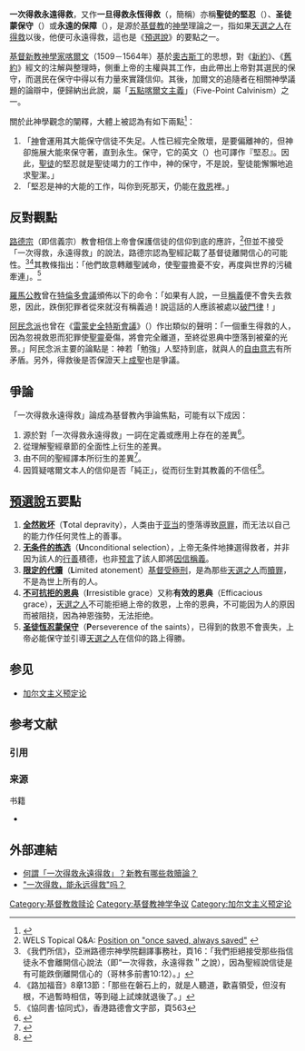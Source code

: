 {{refimprove|time=2019-03-21T14:09:59+00:00}}
{{NoteTA
|1=zh-hans:加尔文;zh-tw:喀爾文;zh-hk:加爾文; 
|2=zh-hans:亚米念;zh-tw:阿民念;
}}

'''一次得救永遠得救'''，又作'''一旦得救永恆得救'''（{{lang-en|'''Once saved, always saved'''}}，簡稱{{lang|en|'''OSAS'''}}）亦稱'''聖徒的堅忍'''（{{lang|en|'''Perseverance of the saints'''}}）、'''圣徒蒙保守'''（{{lang|en|'''Preservation of the Saints'''}}）或'''永遠的保障'''（{{lang|en|'''Eternal Security'''}}），是源於[[基督教|基督教]]的[[神學|神學]]理論之一，指如果[[天選之人|天選之人]]在[[得救|得救]]以後，他便可永遠得救，這也是《[[預選說|預選說]]》的要點之一。

[[基督新教|基督新教]][[神學家|神學家]][[喀爾文|喀爾文]]（1509－1564年）基於[[奧古斯丁|奧古斯丁]]的思想，對《[[新約|新約]]》、《[[舊約|舊約]]》經文的注解與整理時，側重上帝的主權與其工作，由此帶出上帝對其選民的保守，而選民在保守中得以有力量來實踐信仰。其後，加爾文的追隨者在相關神學議題的論辯中，便歸納出此說，屬「[[加爾文主義#加爾文五要點|五點喀爾文主義]]」（Five-Point Calvinism）之一。

關於此神學觀念的闡釋，大體上被認為有如下兩點<ref>{{cite web |url=http://home.netvigator.com/~kudaniel/academic/re001.htm |title=五點加爾文主義 |publisher=Daniel Ku |accessdate=2008年3月4日 |language=zh-tw |deadurl=yes |archiveurl=https://web.archive.org/web/20071118075058/http://home.netvigator.com/~kudaniel/academic/re001.htm |archivedate=2007年11月18日 }}</ref>：
#「[[上帝|神]]會運用其大能保守信徒不失足。人性已經完全敗壞，是要偏離神的，但神卻施展大能來保守著，直到永生。保守，它的英文（{{lang|en|Perseverance}}）也可譯作『堅忍』。因此，[[聖徒|聖徒]]的堅忍就是聖徒竭力的工作中，神的保守，不是說，聖徒能懈懶地追求聖潔。」
#「堅忍是神的大能的工作，叫你到死那天，仍能在[[救恩|救恩]]裡。」

== 反對觀點 ==
[[路德宗|路德宗]]（即信義宗）教會相信上帝會保護信徒的信仰到底的應許，<ref>WELS Topical Q&A: [https://wels.net/faq/position-on-once-saved-always-saved/ Position on "once saved, always saved"] {{Wayback|url=https://wels.net/faq/position-on-once-saved-always-saved/ |date=20220404110459 }}</ref>但並不接受「一次得救，永遠得救」的說法，路德宗認為聖經記載了基督徒離開信心的可能性。<ref>《我們所信》，亞洲路德宗神學院翻譯事務社，頁16：「我們拒絕接受那些指信徒永不會離開信心說法（即“一次得救，永遠得救＂之說），因為聖經說信徒是有可能跌倒離開信心的（哥林多前書10:12）。」</ref><ref>《路加福音》8章13節：「那些在磐石上的，就是人聽道，歡喜領受，但沒有根，不過暫時相信，等到碰上試煉就退後了。」</ref>其教條指出：「他們故意轉離聖誡命，使聖靈擔憂不安，再度與世界的污穢牽連」。<ref>《協同書‧協同式》，香港路德會文字部，頁563</ref>

[[羅馬公教|羅馬公教]]曾在[[特倫多會議|特倫多會議]]頒佈以下的命令：「如果有人說，一旦[[稱義|稱義]]便不會失去救恩，因此，跌倒犯罪者從來就沒有稱義過！說這話的人應該被處以[[破門律|破門律]]！」

[[阿民念派|阿民念派]]也曾在《[[雷蒙史全特斯會議|雷蒙史全特斯會議]]》（{{lang|en|Conference of Remonstrants}}）作出類似的聲明：「一個重生得救的人，因為忽視救恩而犯罪使[[聖靈|聖靈]]憂傷，將會完全離道，至終從恩典中墮落到被棄的光景。」阿民念派主要的論點是：神若「勉強」人堅持到底，就與人的[[自由意志|自由意志]]有所矛盾。另外，得救後是否保證天上[[成聖|成聖]]也是爭議。

== 爭論 ==
「一次得救永遠得救」論成為基督教內爭論焦點，可能有以下成因：
#源於對「一次得救永遠得救」一詞在定義或應用上存在的差異<ref>{{cite web|url=http://www.ftcws.org/ftmagazine/sp/200602sp1.htm|title=險些被篩去的人|author=吳主光|publisher=整全訓練神學院|accessdate=2008年3月4日|language=zh-tw|deadurl=yes|archiveurl=https://web.archive.org/web/20080429231723/http://www.ftcws.org/ftmagazine/sp/200602sp1.htm|archivedate=2008年4月29日}}</ref>。
#從理解聖經章節的全面性上衍生的差異。
#由不同的聖經譯本所衍生的差異<ref>{{cite web|url=http://www.hkot.net/grace/always_saved.html|title=一次得救永遠得救？|publisher=真理天城|accessdate=2008年3月4日|language=zh-tw|deadurl=yes|archiveurl=https://web.archive.org/web/20080327093956/http://hkot.net/grace/always_saved.html|archivedate=2008年3月27日}}</ref>。
#因質疑喀爾文本人的信仰是否「純正」，從而衍生對其教義的不信任<ref>{{cite web |url=http://www.inplainsite.org/html/calvins_catholic_connection.html |publisher=inplainsite.org |title=Section 8A .. A Question Of Salvation/Calvinism |accessdate=2008年3月4日 |language=en |deadurl=yes |archiveurl=https://web.archive.org/web/20080215072001/http://www.inplainsite.org/html/calvins_catholic_connection.html |archivedate=2008年2月15日 }}</ref>。

==[[預選說|預選說]]五要點==
#'''[[全然败坏|全然败坏]]'''（'''T'''otal depravity），人类由于[[亚当|亚当]]的堕落導致[[原罪|原罪]]，而无法以自己的能力作任何灵性上的善事。
#'''[[无条件的拣选|无条件的拣选]]'''（'''U'''nconditional selection），上帝无条件地揀選得救者，并非因为該人的[[行善|行善]]積德，也非[[预言|预言]]了該人即將[[因信稱義|因信稱義]]。
#'''[[限定的代贖|限定的代贖]]'''（'''L'''imited atonement）[[耶穌受難|基督受極刑]]，是為那些[[天選之人|天選之人]]而[[贖罪|贖罪]]，不是為世上所有的人。
#'''[[不可抗拒的恩典|不可抗拒的恩典]]'''（'''I'''rresistible grace）又称'''有效的恩典'''（Efficacious grace），[[天選之人|天選之人]]不可能拒絕上帝的救恩，上帝的恩典，不可能因为人的原因而被阻挠，因為神恩強勢，无法拒绝。
#'''[[一次得救永遠得救|圣徒恆忍蒙保守]]'''（'''P'''erseverence of the saints），已得到的救恩不會喪失，上帝必能保守並引導[[天選之人|天選之人]]在信仰的路上得勝。

== 参见 ==
* [[加尔文主义预定论|加尔文主义预定论]]

== 参考文献 ==
=== 引用 ===
{{Reflist}}

=== 来源 ===
{{ReflistH}}
; 书籍
* {{cite book |author = 布魯斯.米爾恩 |title=《認識基督教教義》 |translator = 蔡張敬玲 |publisher=台北市校園書房出版社 |year=1995年 |pages = 312-313頁 |language=zh-TW }}
{{ReflistF}}

== 外部連結 ==
* [http://julian_yeung.tripod.com/collection/cfaq/c5.html 何謂「一次得救永遠得救」？新教有哪些救贖論？] {{Wayback|url=http://julian_yeung.tripod.com/collection/cfaq/c5.html |date=20220331073601 }}
* [https://www.pursuestar.com/always-saved.html "一次得救，能永远得救"吗？] {{Wayback|url=https://www.pursuestar.com/always-saved.html |date=20200812100412 }}

[[Category:基督教救赎论|Category:基督教救赎论]]
[[Category:基督教神学争议|Category:基督教神学争议]]
[[Category:加尔文主义预定论|Category:加尔文主义预定论]]